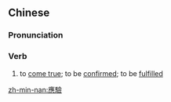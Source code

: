 {{also|应验}}
==Chinese==
{{zh-forms|s=应验}}

===Pronunciation===
{{zh-pron
|m=yìngyàn
|c=jing3 jim6
|mn=qz,tw,xm,zz:èng-giām
|cat=v
}}

===Verb===
{{zh-verb}}

# to [[come true]]; to be [[confirmed]]; to be [[fulfilled]]

[[zh-min-nan:應驗]]